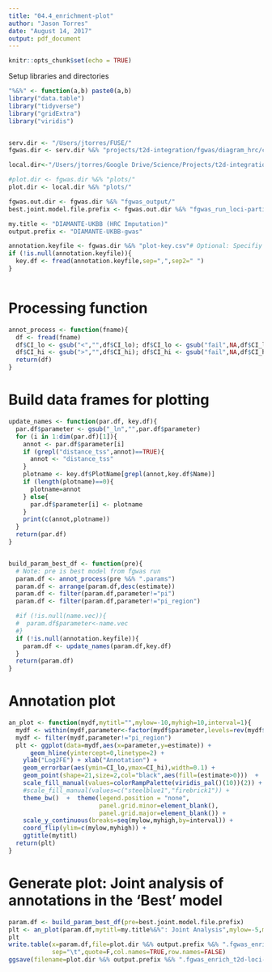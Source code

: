 ```yaml
---
title: "04.4_enrichment-plot"
author: "Jason Torres"
date: "August 14, 2017"
output: pdf_document
---
```


```r
knitr::opts_chunk$set(echo = TRUE)
```

Setup libraries and directories

```r
"%&%" <- function(a,b) paste0(a,b)
library("data.table")
library("tidyverse")
library("gridExtra")
library("viridis")


serv.dir <- "/Users/jtorres/FUSE/"
fgwas.dir <- serv.dir %&% "projects/t2d-integration/fgwas/diagram_hrc/cross_tissue/multi_tissue_joint_analysis/"

local.dir<-"/Users/jtorres/Google Drive/Science/Projects/t2d-integration/fgwas/diagram_hrc/cross_tissue/multi_tissue_joint_analysis/"

#plot.dir <- fgwas.dir %&% "plots/"
plot.dir <- local.dir %&% "plots/"

fgwas.out.dir <- fgwas.dir %&% "fgwas_output/"
best.joint.model.file.prefix <- fgwas.out.dir %&% "fgwas_run_loci-partition"

my.title <- "DIAMANTE-UKBB (HRC Imputation)"
output.prefix <- "DIAMANTE-UKBB-gwas"

annotation.keyfile <- fgwas.dir %&% "plot-key.csv"# Optional: Specifiy if you have a csv-delimited txt file with annotation names (as they appear in the fgwas input file) on the left column and plotting names on the right column, column names should be Name and PlotName, otherwise set to NULL
if (!is.null(annotation.keyfile)){
  key.df <- fread(annotation.keyfile,sep=",",sep2=" ")
}



```

# Processing function

```r

annot_process <- function(fname){
  df <- fread(fname)
  df$CI_lo <- gsub("<","",df$CI_lo); df$CI_lo <- gsub("fail",NA,df$CI_lo); df$CI_lo <- as.numeric(df$CI_lo)
  df$CI_hi <- gsub(">","",df$CI_hi); df$CI_hi <- gsub("fail",NA,df$CI_hi); df$CI_hi <- as.numeric(df$CI_hi)
  return(df)
}

```

# Build data frames for plotting  

```r


update_names <- function(par.df, key.df){
  par.df$parameter <- gsub("_ln","",par.df$parameter)
  for (i in 1:dim(par.df)[1]){
    annot <- par.df$parameter[i]
    if (grepl("distance_tss",annot)==TRUE){
      annot <- "distance_tss"
    }
    plotname <- key.df$PlotName[grepl(annot,key.df$Name)]
    if (length(plotname)==0){
      plotname=annot
    } else{
      par.df$parameter[i] <- plotname
    }
    print(c(annot,plotname))
  }
  return(par.df)
}


build_param_best_df <- function(pre){
  # Note: pre is best model from fgwas run 
  param.df <- annot_process(pre %&% ".params")
  param.df <- arrange(param.df,desc(estimate))
  param.df <- filter(param.df,parameter!="pi")
  param.df <- filter(param.df,parameter!="pi_region")

  #if (!is.null(name.vec)){
  #  param.df$parameter<-name.vec
  #}
  if (!is.null(annotation.keyfile)){
    param.df <- update_names(param.df,key.df)
  }
  return(param.df)
}


```


# Annotation plot

```r


an_plot <- function(mydf,mytitl="",mylow=-10,myhigh=10,interval=1){
  mydf <- within(mydf,parameter<-factor(mydf$parameter,levels=rev(mydf$parameter)))
  mydf <- filter(mydf,parameter!="pi_region")
  plt <- ggplot(data=mydf,aes(x=parameter,y=estimate)) +
      geom_hline(yintercept=0,linetype=2) +
    ylab("Log2FE") + xlab("Annotation") +
    geom_errorbar(aes(ymin=CI_lo,ymax=CI_hi),width=0.1) +
    geom_point(shape=21,size=2,col="black",aes(fill=(estimate>0)))  +
    scale_fill_manual(values=colorRampPalette(viridis_pal()(10))(2)) + 
    #scale_fill_manual(values=c("steelblue1","firebrick1")) +
    theme_bw()  +  theme(legend.position = "none",
                         panel.grid.minor=element_blank(),
                         panel.grid.major=element_blank()) +
    scale_y_continuous(breaks=seq(mylow,myhigh,by=interval)) +
    coord_flip(ylim=c(mylow,myhigh)) +
    ggtitle(mytitl)
  return(plt)
}


```

# Generate plot: Joint analysis of annotations in the 'Best' model

```r

param.df <- build_param_best_df(pre=best.joint.model.file.prefix)
plt <- an_plot(param.df,mytitl=my.title%&%": Joint Analysis",mylow=-5,myhigh=5,interval=1)
plt
write.table(x=param.df,file=plot.dir %&% output.prefix %&% ".fgwas_enrich_t2d-loci-partition.joint.txt",
            sep="\t",quote=F,col.names=TRUE,row.names=FALSE)
ggsave(filename=plot.dir %&% output.prefix %&% ".fgwas_enrich_t2d-loci-partition.joint.png",plot=plt,width=6,height=6)

```
